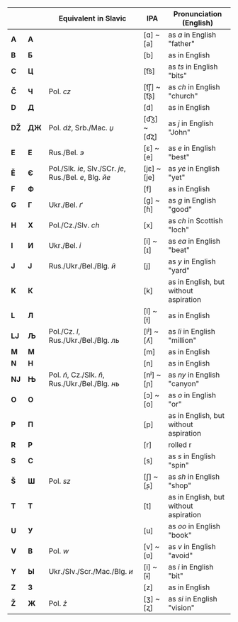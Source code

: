 |            |           | Equivalent in Slavic    | IPA           | Pronunciation (English)                             |
|------------|-----------|-------------------------|---------------|-----------------------------------------------------|
| **A**      | **А**     |                         | [ɑ] ~ [a]     | as *a* in English "father"                          |
| **B**      | **Б**     |                         | [b]           | as in English                                       |
| **C**      | **Ц**     |                         | [t͡s]         | as *ts* in English "bits"                           |
| **Č**      | **Ч**     | Pol. *cz*               | [t͡ʃ] ~ [t͡ʂ] | as *ch* in English "church"                         |
| **D**      | **Д**     |                         | [d]           | as in English                                       |
| **DŽ**     | **ДЖ**   | Pol. *dż*, Srb./Mac. *џ*| [d͡ʒ] ~ [d͡ʐ] | as *j* in English "John"                            |
| **E**      | **Е**     | Rus./Bel. *э*           | [ɛ] ~ [e]     | as *e* in English "best"                            |
| **Ě**      | **Є**     | Pol./Slk. *ie*, Slv./SCr. *je*, Rus./Bel. *е*, Blg. *йе* | [jɛ] ~ [je] | as *ye* in English "yet"                           |
| **F**      | **Ф**     |                         | [f]           | as in English                                       |
| **G**      | **Г**     | Ukr./Bel. *ґ*           | [g] ~ [ɦ]     | as *g* in English "good"                            |
| **H**      | **Х**     | Pol./Cz./Slv. *ch*      | [x]           | as *ch* in Scottish "loch"                          |
| **I**      | **И**     | Ukr./Bel. *і*           | [i] ~ [ɪ]     | as *ea* in English "beat"                           |
| **J**      | **Ј**     | Rus./Ukr./Bel./Blg. *й* | [j]           | as *y* in English "yard"                            |
| **K**      | **К**     |                         | [k]           | as in English, but without aspiration               |
| **L**      | **Л**     |                         | [l] ~ [ɫ]     | as in English                                       |
| **LJ**     | **Љ**     | Pol./Cz. *l*, Rus./Ukr./Bel./Blg. *ль* | [lʲ] ~ [ʎ] | as *li* in English "million"                       |
| **M**      | **М**     |                         | [m]           | as in English                                       |
| **N**      | **Н**     |                         | [n]           | as in English                                       |
| **NJ**     | **Њ**     | Pol. *ń*, Cz./Slk. *ň*, Rus./Ukr./Bel./Blg. *нь* | [nʲ] ~ [ɲ] | as *ny* in English "canyon"   |
| **O**      | **О**     |                         | [ɔ] ~ [o]     | as *o* in English "or"                              |
| **P**      | **П**     |                         | [p]           | as in English, but without aspiration               |
| **R**      | **Р**     |                         | [r]           | rolled r                                            |
| **S**      | **С**     |                         | [s]           | as *s* in English "spin"                            |
| **Š**      | **Ш**     | Pol. *sz*               | [ʃ] ~ [ʂ]     | as *sh* in English "shop"                           |
| **T**      | **Т**     |                         | [t]           | as in English, but without aspiration               |
| **U**      | **У**     |                         | [u]           | as *oo* in English "book"                           |
| **V**      | **В**     | Pol. *w*                | [v] ~ [ʋ]     | as *v* in English "avoid"                           |
| **Y**      | **Ы**     | Ukr./Slv./Scr./Mac./Blg. *и* | [i] ~ [ɨ] | as *i* in English "bit"                            |
| **Z**      | **З**     |                         | [z]           | as in English                                       |
| **Ž**      | **Ж**     | Pol. *ż*                | [ʒ] ~ [ʐ]     | as *si* in English "vision"                         |